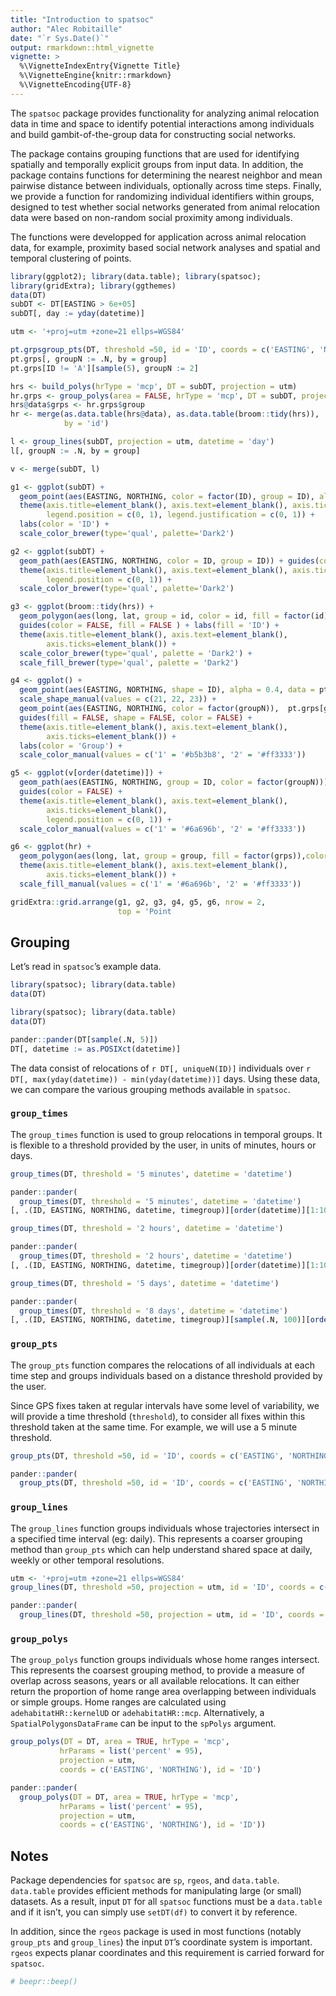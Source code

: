 ```yaml
---
title: "Introduction to spatsoc"
author: "Alec Robitaille"
date: "`r Sys.Date()`"
output: rmarkdown::html_vignette
vignette: >
  %\VignetteIndexEntry{Vignette Title}
  %\VignetteEngine{knitr::rmarkdown}
  %\VignetteEncoding{UTF-8}
---
```


The `spatsoc` package provides functionality for analyzing animal relocation data in time and space to identify potential interactions among individuals and build gambit-of-the-group data for constructing social networks. 

The package contains grouping functions that are used for identifying spatially and temporally explicit groups from input data. In addition, the package contains functions for determining the nearest neighbor and mean pairwise distance between individuals, optionally across time steps. Finally, we provide a function for randomizing individual identifiers within groups, designed to test whether social networks generated from animal relocation data were based on non-random social proximity among individuals.

The functions were developped for application across animal relocation data, for example, proximity based social network analyses and spatial and temporal clustering of points.

```r
library(ggplot2); library(data.table); library(spatsoc);
library(gridExtra); library(ggthemes)
data(DT)
subDT <- DT[EASTING > 6e+05]
subDT[, day := yday(datetime)]

utm <- '+proj=utm +zone=21 ellps=WGS84'

pt.grpsgroup_pts(DT, threshold =50, id = 'ID', coords = c('EASTING', 'NORTHING'))
pt.grps[, groupN := .N, by = group]
pt.grps[ID != 'A'][sample(5), groupN := 2]

hrs <- build_polys(hrType = 'mcp', DT = subDT, projection = utm)
hr.grps <- group_polys(area = FALSE, hrType = 'mcp', DT = subDT, projection = utm)
hrs@data$grps <- hr.grps$group
hr <- merge(as.data.table(hrs@data), as.data.table(broom::tidy(hrs)),
            by = 'id')

l <- group_lines(subDT, projection = utm, datetime = 'day')
l[, groupN := .N, by = group]

v <- merge(subDT, l)

g1 <- ggplot(subDT) +
  geom_point(aes(EASTING, NORTHING, color = factor(ID), group = ID), alpha = 0.8) +
  theme(axis.title=element_blank(), axis.text=element_blank(), axis.ticks=element_blank(),
        legend.position = c(0, 1), legend.justification = c(0, 1)) +
  labs(color = 'ID') +
  scale_color_brewer(type='qual', palette='Dark2')

g2 <- ggplot(subDT) +
  geom_path(aes(EASTING, NORTHING, color = ID, group = ID)) + guides(color = FALSE) +
  theme(axis.title=element_blank(), axis.text=element_blank(), axis.ticks=element_blank(),
        legend.position = c(0, 1)) +
  scale_color_brewer(type='qual', palette='Dark2')

g3 <- ggplot(broom::tidy(hrs)) +
  geom_polygon(aes(long, lat, group = id, color = id, fill = factor(id)), alpha = 0.4) +
  guides(color = FALSE, fill = FALSE ) + labs(fill = 'ID') +
  theme(axis.title=element_blank(), axis.text=element_blank(),
        axis.ticks=element_blank()) +
  scale_color_brewer(type='qual', palette = 'Dark2') +
  scale_fill_brewer(type='qual', palette = 'Dark2')

g4 <- ggplot() +
  geom_point(aes(EASTING, NORTHING, shape = ID), alpha = 0.4, data = pt.grps) +
  scale_shape_manual(values = c(21, 22, 23)) +
  geom_point(aes(EASTING, NORTHING, color = factor(groupN)),  pt.grps[groupN > 1]) +
  guides(fill = FALSE, shape = FALSE, color = FALSE) +
  theme(axis.title=element_blank(), axis.text=element_blank(),
        axis.ticks=element_blank()) +
  labs(color = 'Group') +
  scale_color_manual(values = c('1' = '#b5b3b8', '2' = '#ff3333'))

g5 <- ggplot(v[order(datetime)]) +
  geom_path(aes(EASTING, NORTHING, group = ID, color = factor(groupN))) +
  guides(color = FALSE) +
  theme(axis.title=element_blank(), axis.text=element_blank(),
        axis.ticks=element_blank(),
        legend.position = c(0, 1)) +
  scale_color_manual(values = c('1' = '#6a696b', '2' = '#ff3333'))

g6 <- ggplot(hr) +
  geom_polygon(aes(long, lat, group = group, fill = factor(grps)),color = 'grey') + labs(fill = 'Group', color = 'ID')  + guides(fill = FALSE, color = FALSE) +
  theme(axis.title=element_blank(), axis.text=element_blank(),
        axis.ticks=element_blank()) +
  scale_fill_manual(values = c('1' = '#6a696b', '2' = '#ff3333'))

gridExtra::grid.arrange(g1, g2, g3, g4, g5, g6, nrow = 2,
                        top = 'Point                                                       Line                                                       Polygon')

```


<!-- ## Functions -->
<!-- * Grouping  -->
<!--     * `group_pts`   -->
<!--     * `group_lines`   -->
<!--     * `GroupHRs` / `group_polys`  -->
<!--     * `GroupClusters`  -->
<!--     * `CalcCentroids` -->
<!--     * `GroupTime` -->

<!-- * Mean pairwise distance -->
<!--     * `PairwiseDist` -->

<!-- * Nearest neighbor -->
<!--     * `Nearest` -->

<!-- * Randomization of IDs within groups -->
<!--     * `Randomizations` -->

<!-- * Helper functions -->
<!--     * `BuildPts` -->
<!--     * `build_lines` -->
<!--     * `build_polys` -->
<!--     * `BuildClusters` -->

## Grouping
Let's read in `spatsoc`'s example data.

```r
library(spatsoc); library(data.table)
data(DT)
```

```r
library(spatsoc); library(data.table)
data(DT)
```

```r
pander::pander(DT[sample(.N, 5)])
DT[, datetime := as.POSIXct(datetime)]
```

<!-- note this input/example data is just for now.. -->
The data consist of relocations of `r DT[, uniqueN(ID)]` individuals over `r DT[, max(yday(datetime)) - min(yday(datetime))]` days. <!--Relocations were recorded using GPS collars with fixes obtained every two hours. -->Using these data, we can compare the various grouping methods available in `spatsoc`.

### `group_times`
The `group_times` function is used to group relocations in temporal groups. It is flexible to a threshold provided by the user, in units of minutes, hours or days. 

```r
group_times(DT, threshold = '5 minutes', datetime = 'datetime')
```

```r
pander::pander(
  group_times(DT, threshold = '5 minutes', datetime = 'datetime')
[, .(ID, EASTING, NORTHING, datetime, timegroup)][order(datetime)][1:10])
```

```r
group_times(DT, threshold = '2 hours', datetime = 'datetime')
```

```r
pander::pander(
  group_times(DT, threshold = '2 hours', datetime = 'datetime')
[, .(ID, EASTING, NORTHING, datetime, timegroup)][order(datetime)][1:10])
```

```r
group_times(DT, threshold = '5 days', datetime = 'datetime')
```

```r
pander::pander(
  group_times(DT, threshold = '8 days', datetime = 'datetime')
[, .(ID, EASTING, NORTHING, datetime, timegroup)][sample(.N, 100)][order(datetime)][1:10])
```


### `group_pts`
The `group_pts` function compares the relocations of all individuals at each time step and groups individuals based on a distance threshold provided by the user.

Since GPS fixes taken at regular intervals have some level of variability, we will provide a time threshold (`threshold`), to consider all fixes within this threshold taken at the same time. For example, we will use a 5 minute threshold.

```r
group_pts(DT, threshold =50, id = 'ID', coords = c('EASTING', 'NORTHING'))
```

```r
pander::pander(
  group_pts(DT, threshold =50, id = 'ID', coords = c('EASTING', 'NORTHING'))[388:395])
```


### `group_lines`
The `group_lines` function groups individuals whose trajectories intersect in a specified time interval (eg: daily). This represents a coarser grouping method than `group_pts` which can help understand shared space at daily, weekly or other temporal resolutions.

```r
utm <- '+proj=utm +zone=21 ellps=WGS84'
group_lines(DT, threshold =50, projection = utm, id = 'ID', coords = c('EASTING', 'NORTHING'))
```

```r
pander::pander(
  group_lines(DT, threshold =50, projection = utm, id = 'ID', coords = c('EASTING', 'NORTHING'))[59:65])
```


### `group_polys`
The `group_polys` function groups individuals whose home ranges intersect. This represents the coarsest grouping method, to provide a measure of overlap across seasons, years or all available relocations. It can either return the proportion of home range area overlapping between individuals or simple groups. Home ranges are calculated using `adehabitatHR::kernelUD` or `adehabitatHR::mcp`. Alternatively, a `SpatialPolygonsDataFrame` can be input to the `spPolys` argument.

```r
group_polys(DT = DT, area = TRUE, hrType = 'mcp',
           hrParams = list('percent' = 95),
           projection = utm,
           coords = c('EASTING', 'NORTHING'), id = 'ID')
```

```r
pander::pander(
  group_polys(DT = DT, area = TRUE, hrType = 'mcp',
           hrParams = list('percent' = 95),
           projection = utm,
           coords = c('EASTING', 'NORTHING'), id = 'ID'))
```


<!-- timegroup needs to accomodate 10 hours  FR?
     home ranges are calculated with adehabitat...
     where in depends
-->



## Notes
Package dependencies for `spatsoc` are `sp`, `rgeos`, and `data.table`. `data.table` provides efficient methods for manipulating large (or small) datasets. As a result, input `DT` for all `spatsoc` functions must be a `data.table` and if it isn't, you can simply use `setDT(df)` to convert it by reference.

In addition, since the `rgeos` package is used in most functions (notably `group_pts` and `group_lines`) the input `DT`'s coordinate system is important. `rgeos` expects planar coordinates and this requirement is carried forward for `spatsoc`.


```r
# beepr::beep()
```
